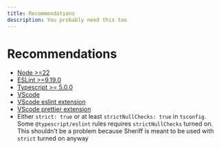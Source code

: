 ```yaml
---
title: Recommendations
description: You probably need this too
---
```


# Recommendations

- [Node >=22](https://nodejs.org/en/)
- [ESLint >=9.19.0](https://eslint.org/)
- [Typescript >= 5.0.0](https://www.typescriptlang.org/)
- [VScode](https://code.visualstudio.com/)
- [VScode eslint extension](https://marketplace.visualstudio.com/items?itemName=dbaeumer.vscode-eslint)
- [VScode prettier extension](https://marketplace.visualstudio.com/items?itemName=esbenp.prettier-vscode)
- Either `strict: true` or at least `strictNullChecks: true` in `tsconfig`. Some `@typescript/eslint` rules requires `strictNullChecks` turned on. This shouldn't be a problem because Sheriff is meant to be used with `strict` turned on anyway
